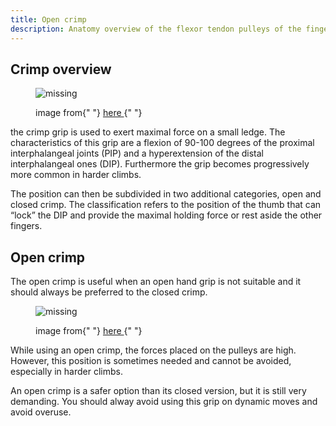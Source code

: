 ```yaml
---
title: Open crimp
description: Anatomy overview of the flexor tendon pulleys of the finger
---
```


## Crimp overview


<figure>
  <img src={OpenClosed} alt="missing" />
  <figcaption>
    <p>
      image from{" "}
      <a href="https://www.mapleclinic.ie/bloghome/fingerpulleyinjury/open-hand-grip/">
        here
      </a>{" "}
    </p>
  </figcaption>
</figure>

the crimp grip is used to exert maximal force on a small ledge. The characteristics of this grip are a flexion of 90-100 degrees of the proximal interphalangeal joints (PIP) and a hyperextension of the distal interphalangeal ones (DIP). Furthermore the grip becomes progressively more common in harder climbs.

The position can then be subdivided in two additional categories, open and closed crimp. The classification refers to the position of the thumb that can “lock” the DIP and provide the maximal holding force or rest aside the other fingers.

## Open crimp

The open crimp is useful when an open hand grip is not suitable and it should always be preferred to the closed crimp.

<figure>
  <img src={OpenCrimp} alt="missing" />
  <figcaption>
    <p>
      image from{" "}
      <a href="https://outdoorinquirer.com/crimp-grips-climbing-technique/">
        here
      </a>{" "}
    </p>
  </figcaption>
</figure>

While using an open crimp, the forces placed on the pulleys are high. However, this position is sometimes needed and cannot be avoided, especially in harder climbs.

An open crimp is a safer option than its closed version, but it is still very demanding. You should alway avoid using this grip on dynamic moves and avoid overuse.
